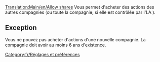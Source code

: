 [[Translation:Main/en/Allow shares]]
{{en/-}}
Vous permet d'acheter des actions des autres compagnies (ou toute la compagnie, si elle est contrôlée par l'I.A.).

== Exception ==
Vous ne pouvez pas acheter d'actions d'une nouvelle compagnie. La compagnie doit avoir au moins 6 ans d'existence.

[[Category:fr/Réglages et préférences]]